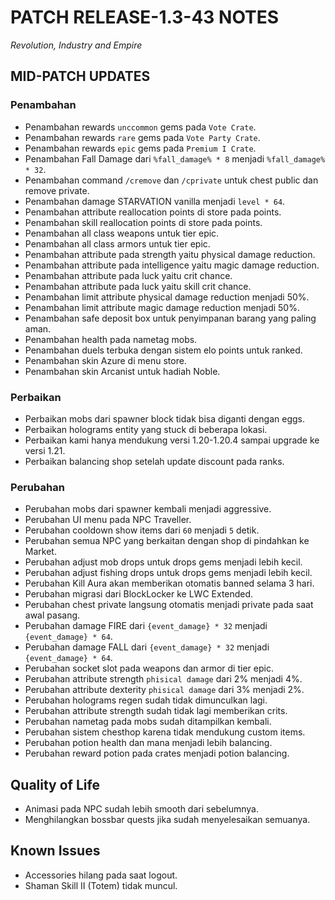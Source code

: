 # PATCH RELEASE-1.3-43 NOTES

_Revolution, Industry and Empire_

## MID-PATCH UPDATES

### Penambahan

- Penambahan rewards `unccommon` gems pada `Vote Crate`.
- Penambahan rewards `rare` gems pada `Vote Party Crate`.
- Penambahan rewards `epic` gems pada `Premium I Crate`.
- Penambahan Fall Damage dari `%fall_damage% * 8` menjadi `%fall_damage% * 32`.
- Penambahan command `/cremove` dan `/cprivate` untuk chest public dan remove private.
- Penambahan damage STARVATION vanilla menjadi `level * 64`.
- Penambahan attribute reallocation points di store pada points.
- Penambahan skill reallocation points di store pada points.
- Penambahan all class weapons untuk tier epic.
- Penambahan all class armors untuk tier epic.
- Penambahan attribute pada strength yaitu physical damage reduction.
- Penambahan attribute pada intelligence yaitu magic damage reduction.
- Penambahan attribute pada luck yaitu crit chance.
- Penambahan attribute pada luck yaitu skill crit chance.
- Penambahan limit attribute physical damage reduction menjadi 50%.
- Penambahan limit attribute magic damage reduction menjadi 50%.
- Penambahan safe deposit box untuk penyimpanan barang yang paling aman.
- Penambahan health pada nametag mobs.
- Penambahan duels terbuka dengan sistem elo points untuk ranked.
- Penambahan skin Azure di menu store.
- Penambahan skin Arcanist untuk hadiah Noble.

### Perbaikan

- Perbaikan mobs dari spawner block tidak bisa diganti dengan eggs.
- Perbaikan holograms entity yang stuck di beberapa lokasi.
- Perbaikan kami hanya mendukung versi 1.20-1.20.4 sampai upgrade ke versi 1.21.
- Perbaikan balancing shop setelah update discount pada ranks.

### Perubahan

- Perubahan mobs dari spawner kembali menjadi aggressive.
- Perubahan UI menu pada NPC Traveller.
- Perubahan cooldown show items dari `60` menjadi `5` detik.
- Perubahan semua NPC yang berkaitan dengan shop di pindahkan ke Market.
- Perubahan adjust mob drops untuk drops gems menjadi lebih kecil.
- Perubahan adjust fishing drops untuk drops gems menjadi lebih kecil.
- Perubahan Kill Aura akan memberikan otomatis banned selama 3 hari.
- Perubahan migrasi dari BlockLocker ke LWC Extended.
- Perubahan chest private langsung otomatis menjadi private pada saat awal pasang.
- Perubahan damage FIRE dari `{event_damage} * 32` menjadi `{event_damage} * 64`.
- Perubahan damage FALL dari `{event_damage} * 32` menjadi `{event_damage} * 64`.
- Perubahan socket slot pada weapons dan armor di tier epic.
- Perubahan attribute strength `phisical damage` dari 2% menjadi 4%.
- Perubahan attribute dexterity `phisical damage` dari 3% menjadi 2%.
- Perubahan holograms regen sudah tidak dimunculkan lagi.
- Perubahan attribute strength sudah tidak lagi memberikan crits.
- Perubahan nametag pada mobs sudah ditampilkan kembali.
- Perubahan sistem chesthop karena tidak mendukung custom items.
- Perubahan potion health dan mana menjadi lebih balancing.
- Perubahan reward potion pada crates menjadi potion balancing.

## Quality of Life

- Animasi pada NPC sudah lebih smooth dari sebelumnya.
- Menghilangkan bossbar quests jika sudah menyelesaikan semuanya.

## Known Issues

- Accessories hilang pada saat logout.
- Shaman Skill II (Totem) tidak muncul.
